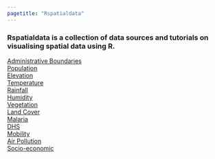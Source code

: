 ```yaml
---
pagetitle: "Rspatialdata"
---
```


### Rspatialdata is a collection of data sources and tutorials on visualising spatial data using R.


[Administrative Boundaries](admin_boundaries.html)  
[Population](population.html)  
[Elevation](elevation.html)  
[Temperature](temperature.html)  
[Rainfall](rainfall.html)  
[Humidity](humidity.html)  
[Vegetation](vegetation.html)  
[Land Cover](land_cov.html)  
[Malaria](malaria.html)  
[DHS](dhs.html)  
[Mobility](mobility.html)  
[Air Pollution](air_pollution.html)  
[Socio-economic](socio_economic.html)  
